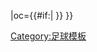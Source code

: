 {{fb team |t=-{zh-cn:格林森林流浪;zh-hk:格連森林;zh-tw:格林森林;}- |tan=格林森林流浪足球俱乐部 |tc=ENG |abb={{#if:{{{abb|}}}|FGR{{0}}}} |oc={{#if:{{{oc|}}}|{{{oc}}} }} }}<!--
--><noinclude>[[Category:足球模板]]</noinclude>